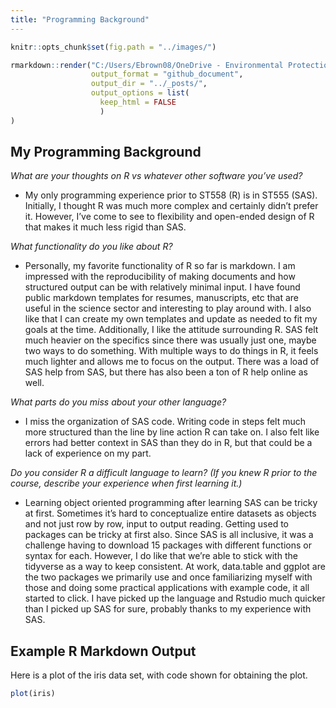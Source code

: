 ```yaml
---
title: "Programming Background"
---
```


```r
knitr::opts_chunk$set(fig.path = "../images/")
```

``` r
rmarkdown::render("C:/Users/Ebrown08/OneDrive - Environmental Protection Agency (EPA)/Profile/Documents/ST558_Git/_Rmd/2022-06-07-evanbrown-second-blog-post.Rmd", 
                  output_format = "github_document", 
                  output_dir = "../_posts/",
                  output_options = list(
                    keep_html = FALSE
                    )
)
```


## My Programming Background

*What are your thoughts on R vs whatever other software you've used?*

- My only programming experience prior to ST558 (R) is in ST555 (SAS). Initially, I thought R was much more complex and certainly didn't prefer it. However, I've come to see to flexibility and open-ended design of R that makes it much less rigid than SAS. 

*What functionality do you like about R?*

- Personally, my favorite functionality of R so far is markdown. I am impressed with the reproducibility of making documents and how structured output can be with relatively minimal input. I have found public markdown templates for resumes, manuscripts, etc that are useful in the science sector and interesting to play around with. I also like that I can create my own templates and update as needed to fit my goals at the time. Additionally, I like the attitude surrounding R. SAS felt much heavier on the specifics since there was usually just one, maybe two ways to do something. With multiple ways to do things in R, it feels much lighter and allows me to focus on the output. There was a load of SAS help from SAS, but there has also been a ton of R help online as well.

*What parts do you miss about your other language?*

- I miss the organization of SAS code. Writing code in steps felt much more structured than the line by line action R can take on. I also felt like errors had better context in SAS than they do in R, but that could be a lack of experience on my part.

*Do you consider R a difficult language to learn? (If you knew R prior to the course, describe your experience when first learning it.)*

- Learning object oriented programming after learning SAS can be tricky at first. Sometimes it's hard to conceptualize entire datasets as objects and not just row by row, input to output reading. Getting used to packages can be tricky at first also. Since SAS is all inclusive, it was a challenge having to download 15 packages with different functions or syntax for each. However, I do like that we're able to stick with the tidyverse as a way to keep consistent. At work, data.table and ggplot are the two packages we primarily use and once familiarizing myself with those and doing some practical applications with example code, it all started to click. I have picked up the language and Rstudio much quicker than I picked up SAS for sure, probably thanks to my experience with SAS. 



## Example R Markdown Output

Here is a plot of the iris data set, with code shown for obtaining the plot.
```r
plot(iris)
```

